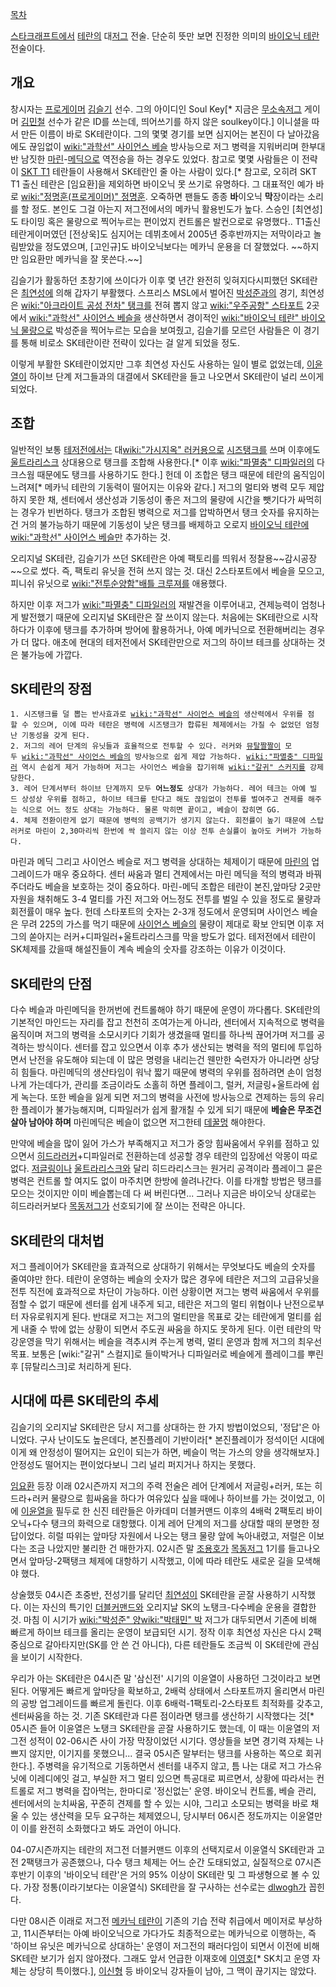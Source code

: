 [[목차]]

[[스타크래프트]]에서 [[테란]]의 대[[저그]] 전술. 단순히 뜻만 보면 진정한 의미의 [[바이오닉 테란]] 전술이다.
== 개요 ==
창시자는 [[프로게이머]] [[김슬기]] 선수. 그의 아이디인 Soul Key[* 지금은 [[무소속]]저그 게이머 [[김민철]] 선수가 같은 ID를 쓰는데, 띄어쓰기를 하지 않은 soulkey이다.] 이니셜을 따서 만든 이름이 바로 SK테란이다. 그의 몇몇 경기를 보면 심지어는 본진이 다 날아갔음에도 끊임없이 [[wiki:"과학선" 사이언스 베슬]] 방사능으로 저그 병력을 지워버리며 한부대 반 남짓한 [[마린]]-[[메딕]]으로 역전승을 하는 경우도 있었다. 참고로 몇몇 사람들은 이 전략이 [[SKT T1]] 테란들이 사용해서 SK테란인 줄 아는 사람이 있다.[* 참고로, 오히려 SKT T1 출신 테란은 [임요환]을 제외하면 바이오닉 못 쓰기로 유명하다. 그 대표적인 예가 바로 [[wiki:"정명훈(프로게이머)" 정명훈]]. 오죽하면 팬들도 종종 '''바'''이오닉 '''막'''장이라는 소리를 할 정도. 본인도 그걸 아는지 저그전에서의 메카닉 활용빈도가 높다. 스승인 [최연성]도 타이밍 혹은 물량으로 찍어누르는 편이었지 컨트롤은 발컨으로로 유명했다.. T1출신 테란게이머였던 [전상욱]도 심지어는 데뷔초에서 2005년 중후반까지는 저막이라고 놀림받았을 정도였으며, [고인규]도 바이오닉보다는 메카닉 운용을 더 잘했었다. ~~하지만 임요환만 메카닉을 잘 못쓴다.~~]

김슬기가 활동하던 초창기에 쓰이다가 이후 몇 년간 완전히 잊혀지다시피했던 SK테란은 [[최연성]]에 의해 갑자기 부활했다. 스프리스 MSL에서 벌어진 [[박성준]]과의 경기, 최연성은 [[wiki:"아크라이트 공성 전차" 탱크]]를 전혀 뽑지 않고 [[wiki:"우주공항" 스타포트]] 2곳에서 [[wiki:"과학선" 사이언스 베슬]]을 생산하면서 경이적인 [[wiki:"바이오닉 테란" 바이오닉 물량]]으로 박성준을 찍어누르는 모습을 보여줬고, 김슬기를 모르던 사람들은 이 경기를 통해 비로소 SK테란이란 전략이 있다는 걸 알게 되었을 정도. 

이렇게 부활한 SK테란이었지만 그후 최연성 자신도 사용하는 일이 별로 없었는데, [[이윤열]]이 하이브 단계 저그들과의 대결에서 SK테란을 들고 나오면서 SK테란이 널리 쓰이게 되었다.

== 조합 ==
일반적인 보통 [[테저전]]에서는 대[[wiki:"가시지옥" 러커]]용으로 [[시즈탱크]]를 쓰며 이후에도 [[울트라리스크]] 상대용으로 탱크를 조합해 사용한다.[* 이후 [[wiki:"파멸충" 디파일러]]의 다크스웜 때문에도 탱크를 사용하기도 한다.] 헌데 이 조합은 탱크 때문에 테란의 움직임이 느려져[* 메카닉 테란의 기동력이 떨어지는 이유와 같다.] 저그의 멀티와 병력 모두 제압하지 못한 채, 센터에서 생산성과 기동성이 좋은 저그의 물량에 시간을 뺏기다가 싸먹히는 경우가 빈번하다. 탱크가 조합된 병력으로 저그를 압박하면서 탱크 숫자를 유지하는 건 거의 불가능하기 때문에 기동성이 낮은 탱크를 배제하고 오로지 [[바이오닉 테란]]에 [[wiki:"과학선" 사이언스 베슬]]만 추가하는 것.

오리지널 SK테란, 김슬기가 쓰던 SK테란은 아예 팩토리를 띄워서 정찰용~~감시공장~~으로 썼다. 즉, 팩토리 유닛을 전혀 쓰지 않는 것. 대신 2스타포트에서 베슬을 모으고, 피니쉬 유닛으로 [[wiki:"전투순양함"배틀 크루져]]를 애용했다.

하지만 이후 저그가 [[wiki:"파멸충" 디파일러]]의 재발견을 이루어내고, 견제능력이 엄청나게 발전했기 때문에 오리지널 SK테란은 잘 쓰이지 않는다. 처음에는 SK테란으로 시작하다가 이후에 탱크를 추가하며 방어에 활용하거나, 아예 메카닉으로 전환해버리는 경우가 더 많다. 애초에 현대의 테저전에서 SK테란만으로 저그의 하이브 테크를 상대하는 것은 불가능에 가깝다.

== SK테란의 장점 ==
 1. 시즈탱크를 덜 뽑는 반사효과로 [[wiki:"과학선" 사이언스 베슬]]의 생산력에서 우위를 점할 수 있으며, 이에 따라 테란은 병력에 시즈탱크가 합류된 체제에서는 가질 수 없었던 엄청난 기동성을 갖게 된다.
 2. 저그의 레어 단계의 유닛들과 효율적으로 전투할 수 있다. 러커와 [[뮤탈짤짤이]] 모두 [[wiki:"과학선" 사이언스 베슬]]의 방사능으로 쉽게 제압 가능하다. [[wiki:"파멸충" 디파일러]] 역시 손쉽게 제거 가능하며 저그는 사이언스 베슬을 잡기위해 [[wiki:"갈귀" 스커지]]를 강제당한다.
 3. 레어 단계서부터 하이브 단계까지 모두 '''어느정도''' 상대가 가능하다. 레어 테크는 아예 빌드 상성상 우위를 점하고, 하이브 테크를 탄다고 해도 끊임없이 전투를 벌여주고 견제를 해주는 식으로 어느 정도 상대는 가능하다. 물론 막히면 끝이고, 베슬이 잡히면 GG.
 4. 체제 전환이란게 없기 때문에 병력의 공백기가 생기지 않는다. 회전률이 높기 때문에 스탑러커로 마린이 2,30마리씩 한번에 싹 쓸리지 않는 이상 전투 손실률이 높아도 커버가 가능하다.

마린과 메딕 그리고 사이언스 베슬로 저그 병력을 상대하는 체제이기 때문에 [[마린]]의 업그레이드가 매우 중요하다. 센터 싸움과 멀티 견제에서는 마린 메딕을 적의 병력과 바꿔주더라도 베슬을 보호하는 것이 중요하다. 마린-메딕 조합은 테란이 본진,앞마당 2곳만 자원을 채취해도 3-4 멀티를 가진 저그와 어느정도 전투를 벌일 수 있을 정도로 물량과 회전률이 매우 높다. 헌데 스타포트의 숫자는 2-3개 정도에서 운영되며 사이언스 베슬은 무려 225의 가스를 먹기 때문에 [[사이언스 베슬]]의 물량이 제대로 확보 안되면 이후 저그의 쏟아지는 러커+디파일러+울트라리스크를 막을 방도가 없다. 테저전에서 테란이 SK체제를 갔을때 해설진들이 계속 베슬의 숫자를 강조하는 이유가 이것이다.
== SK테란의 단점 ==
다수 베슬과 마린메딕을 한꺼번에 컨트롤해야 하기 때문에 운영이 까다롭다. SK테란의 기본적인 마인드는 자리를 잡고 천천히 조여가는게 아니라, 센터에서 지속적으로 병력을 움직이며 저그의 병력을 소모시키다 기회가 생겼을때 멀티를 하나씩 끊어가며 저그를 공격하는 방식이다. 센터를 잡고 있으면서 이후 추가 생산되는 병력을 적의 멀티에 투입하면서 난전을 유도해야 되는데 이 많은 명령을 내리는건 웬만한 숙련자가 아니라면 상당히 힘들다. 마린메딕의 생산타임이 워낙 짧기 때문에 병력의 우위를 점하려면 손이 엄청나게 가는데다가, 관리를 조금이라도 소홀히 하면 플레이그, 럴커, 저글링+울트라에 쉽게 녹는다. 또한 베슬을 잃게 되면 저그의 병력을 사전에 방사능으로 견제하는 등의 유리한 플레이가 불가능해지며, 디파일러가 쉽게 활개칠 수 있게 되기 때문에 '''베슬은 무조건 살아 남아야 하며''' 마린메딕은 베슬이 없으면 저그한테 [[데꿀멍]] 해야한다.

만약에 베슬을 많이 잃어 가스가 부족해지고 저그가 중앙 힘싸움에서 우위를 점하고 있으면서 [[히드라러커]]+디파일러로 전환하는데 성공할 경우 테란의 입장에선 악몽이 따로 없다. [[저글링]]이나 [[울트라리스크]]와 달리 히드라리스크는 원거리 공격이라 플레이그 묻은 병력은 컨트롤 할 여지도 없이 마주치면 한방에 쓸려나간다. 이를 타개할 방법은 탱크를 모으는 것이지만 이미 베슬뽑는데 다 써 버린다면... 그러나 지금은 바이오닉 상대로는 히드라러커보다 [[목동저그]]가 선호되기에 잘 쓰이는 전략은 아니다.
== SK테란의 대처법 ==
저그 플레이어가 SK테란을 효과적으로 상대하기 위해서는 무엇보다도 베슬의 숫자를 줄여야만 한다. 테란이 운영하는 베슬의 숫자가 많은 경우에 테란은 저그의 고급유닛을 전투 직전에 효과적으로 차단이 가능하다. 이런 상황이면 저그는 병력 싸움에서 우위를 점할 수 없기 때문에 센터를 쉽게 내주게 되고, 테란은 저그의 멀티 위협이나 난전으로부터 자유로워지게 된다. 반대로 저그는 저그의 멀티만을 목표로 갖는 테란에게 멀티를 쉽게 내줄 수 밖에 없는 상황이 되면서 주도권 싸움을 하지도 못하게 된다. 이런 테란의 막강운영을 막기 위해서는 베슬을 격추시켜 주는게 병력, 멀티 운영과 함께 저그의 최우선 목표. 보통은 [wiki:"갈귀" 스컬지]로 들이박거나 디파일러로 베슬에게 플레이그를 뿌린 후 [뮤탈리스크]로 처리하게 된다.

== 시대에 따른 SK테란의 추세 ==
김슬기의 오리지날 SK테란은 당시 저그를 상대하는 한 가지 방법이었으되, '정답'은 아니었다. 구사 난이도도 높은데다, 본진플레이 기반이라[* 본진플레이가 정석이던 시대에 이게 왜 안정성이 떨어지는 요인이 되는가 하면, 베슬이 먹는 가스의 양을 생각해보자.] 안정성도 떨어지는 편이었다보니 그리 널리 퍼지거나 하지는 못했다.

[[임요환]] 등장 이래 02시즌까지 저그의 주력 전술은 레어 단계에서 저글링+러커, 또는 히드라+러커 물량으로 힘싸움을 하다가 여유있다 싶을 때에나 하이브를 가는 것이었고, 이에 [[이윤열]]을 필두로 한 신진 테란들은 아카데미 더블커맨드 이후의 4배럭 2팩토리 바이오닉+다수 탱크의 화력으로 대항했다. 이게 레어 단계의 저그를 상대할 때의 분명한 정답이었다. 히럴 따위는 앞마당 자원에서 나오는 탱크 물량 앞에 녹아내렸고, 저럴은 이보다는 조금 나았지만 불리한 건 매한가지. 02시즌 말 [[조용호]]가 [[목동저그]] 1기를 들고나오면서 앞마당-2팩탱크 체제에 대항하기 시작했고, 이에 따라 테란도 새로운 길을 모색해야 했다. 

상술했듯 04시즌 초중반, 전성기를 달리던 [[최연성]]이 SK테란을 곧잘 사용하기 시작했다. 이는 자신의 특기인 [[더블커맨드]]와 오리지날 SK의 노탱크-다수베슬 운용을 결합한 것. 마침 이 시기가 [[wiki:"박성준" 양]][[wiki:"박태민" 박]] 저그가 대두되면서 기존에 비해 빠르게 하이브 테크를 올리는 운영이 보급되던 시기. 정작 이후 최연성 자신은 다시 2팩 중심으로 갈아타지만(SK를 안 쓴 건 아니다), 다른 테란들도 조금씩 이 SK테란에 관심을 보이기 시작한다.

우리가 아는 SK테란은 04시즌 말 '삼신전' 시기의 이윤열이 사용하던 그것이라고 보면 된다. 어떻게든 빠르게 앞마당을 확보하고, 2배럭 상태에서 스타포트까지 올리면서 마린의 공방 업그레이드를 빠르게 돌린다. 이후 6배럭-1팩토리-2스타포트 최적화를 갖추고, 센터싸움을 하는 것. 기존 SK테란과 다른 점이라면 탱크를 생산하기 시작했다는 것[* 05시즌 들어 이윤열은 노탱크 SK테란을 곧잘 사용하기도 했는데, 이 때는 이윤열의 저그전 성적이 02-06시즌 사이 가장 막장이었던 시기다. 영상들을 보면 경기력 자체는 나쁘지 않지만, 이기지를 못했으니... 결국 05시즌 말부터는 탱크를 사용하는 쪽으로 회귀한다.]. 주병력을 유기적으로 기동하면서 센터를 내주지 않고, 틈 나는 대로 저그 가스유닛에 이레디에잇 걸고, 부실한 저그 멀티 있으면 특공대로 찌르면서, 상황에 따라서는 컨트롤로 저그 병력을 잡아먹는, 한마디로 '정신없는' 운영. 바이오닉 컨트롤, 베슬 관리, 센터에서의 눈치싸움, 꾸준히 견제를 할 수 있는 시야, 그리고 소모되는 병력을 바로 채울 수 있는 생산력을 모두 요구하는 체제였으니, 당시부터 06시즌 정도까지는 이윤열만이 이를 완전히 소화했다고 봐도 과언이 아니다.

04-07시즌까지는 테란의 저그전 더블커맨드 이후의 선택지로서 이윤열식 SK테란과 고전 2팩탱크가 공존했으나, 다수 탱크 체제는 어느 순간 도태되었고, 실질적으로 07시즌 후반기 이후의 '바이오닉 테란'은 거의 95% 이상이 SK테란 및 그 파생형으로 볼 수 있다. 가장 정통(이라기보다는 이윤열식) SK테란을 잘 구사하는 선수로는 [[dlwogh]]가 꼽힌다.

다만 08시즌 이래로 저그전 [[메카닉 테란]]이 기존의 기습 전략 취급에서 메이저로 부상하고, 11시즌부터는 아예 바이오닉으로 가다가도 최종적으로는 메카닉으로 이행하는, 즉 '하이브 유닛은 메카닉으로 상대하는' 운영이 저그전의 패러다임이 되면서 이전에 비해 SK테란 보기가 쉽지 않아졌다. 그래도 앞서 언급한 이재호에 [[이영호]][* SK치고 운영 자체는 상당히 특이했다.], [[이신형]] 등 바이오닉 강자들이 남아, 그 맥이 끊기지는 않았다. 
